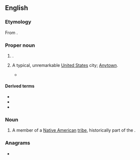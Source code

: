 ==English==
{{wikipedia|Peoria, Illinois|mul=Will it play in Peoria?}}

===Etymology===
From {{bor|en|mia|peewaareewa|t=comes carrying a pack on his back}}.

===Proper noun===
{{en-proper noun}}

# {{place|en|city/county seat|co/Peoria County|s/Illinois}}.
# {{lb|en|figurative}} A typical, unremarkable [[United States]] city; [[Anytown]].
#* {{quote-book|en|author={{w|Wilton Barnhardt}} |title=Emma Who Saved My Life |year=1998 |publisher=Picador |page=424 |isbn=0312191189 |text="If you love the theater and it's in your blood, it doesn't matter if it's '''Peoria'''. Can you play '''Peoria''', Gil?"}}

====Derived terms====
{{top3}}
* {{l|en|Peorian}}
* {{l|en|Peoria County}}
* {{l|en|play in Peoria}}
{{bottom}}

===Noun===
{{en-noun|s|Peoria}}

# A member of a [[Native American]] [[tribe]], historically part of the {{w|Illinois Confederation}}.

===Anagrams===
* {{anagrams|en|a=aeiopr|apeiro-}}

{{C|en|Native American tribes}}